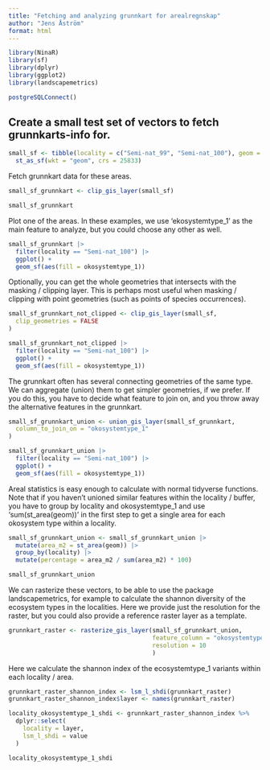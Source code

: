 ```yaml
---
title: "Fetching and analyzing grunnkart for arealregnskap"
author: "Jens Åström"
format: html
---
```



```r
library(NinaR)
library(sf)
library(dplyr)
library(ggplot2)
library(landscapemetrics)
```
```r
postgreSQLConnect()
```

## Create a small test set of vectors to fetch grunnkarts-info for.

```r
small_sf <- tibble(locality = c("Semi-nat_99", "Semi-nat_100"), geom = c("POLYGON ((1082500 7775000, 1082500 7775500, 1083000 7775500, 1083000 7775000, 1082500 7775000))", "POLYGON ((1019000 7842500, 1019000 7843000, 1019500 7843000, 1019500 7842500, 1019000 7842500))")) |>
  st_as_sf(wkt = "geom", crs = 25833)
```

Fetch grunnkart data for these areas.

```r
small_sf_grunnkart <- clip_gis_layer(small_sf)
```
```r
small_sf_grunnkart
```


Plot one of the areas. In these examples, we use 'ekosystemtype_1' as the main feature to analyze, but you could choose any other as well. 

```r
small_sf_grunnkart |>
  filter(locality == "Semi-nat_100") |>
  ggplot() +
  geom_sf(aes(fill = okosystemtype_1))
```

Optionally, you can get the whole geometries that intersects with the masking / clipping layer. This is perhaps most useful when masking / clipping with point geometries (such as points of species occurrences).

```r
small_sf_grunnkart_not_clipped <- clip_gis_layer(small_sf,
  clip_geometries = FALSE
)
```

```r
small_sf_grunnkart_not_clipped |>
  filter(locality == "Semi-nat_100") |>
  ggplot() +
  geom_sf(aes(fill = okosystemtype_1))
```

The grunnkart often has several connecting geometries of the same type. We can aggregate (union) them to get simpler geometries, if we prefer. If you do this, you have to decide what feature to join on, and you throw away the alternative features in the grunnkart.

```r
small_sf_grunnkart_union <- union_gis_layer(small_sf_grunnkart,
  column_to_join_on = "okosystemtype_1"
)
```


```r
small_sf_grunnkart_union |>
  filter(locality == "Semi-nat_100") |>
  ggplot() +
  geom_sf(aes(fill = okosystemtype_1))
```

Areal statistics is easy enough to calculate with normal tidyverse functions. Note that if you haven't unioned similar features within the locality / buffer, you have to group by locality and okosystemtype_1 and use 'sum(st_area(geom))' in the first step to get a single area for each okosystem type within a locality. 

```r
small_sf_grunnkart_union <- small_sf_grunnkart_union |>
  mutate(area_m2 = st_area(geom)) |>
  group_by(locality) |>
  mutate(percentage = area_m2 / sum(area_m2) * 100)
```

```r
small_sf_grunnkart_union
```

We can rasterize these vectors, to be able to use the package landscapemetrics, for example to calculate the shannon diversity of the ecosystem types in the localities. Here we provide just the resolution for the raster, but you could also provide a reference raster layer as a template.

```r
grunnkart_raster <- rasterize_gis_layer(small_sf_grunnkart_union,
                                        feature_column = "okosystemtype_1",
                                        resolution = 10
                                        )
```

Here we calculate the shannon index of the ecosystemtype_1 variants within each locality / area.

```r
grunnkart_raster_shannon_index <- lsm_l_shdi(grunnkart_raster)
grunnkart_raster_shannon_index$layer <- names(grunnkart_raster)

locality_okosystemtype_1_shdi <- grunnkart_raster_shannon_index %>%
  dplyr::select(
    locality = layer,
    lsm_l_shdi = value
  )

locality_okosystemtype_1_shdi
```


